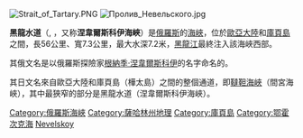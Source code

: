 {{coord|52|10|13|N|141|36|19|E|type:waterbody|display=title}}
[[Image:Strait_of_Tartary.PNG|thumb]]
[[Image:Пролив_Невельского.jpg|thumb]]

'''黑龍水道'''（{{Lang-ru|Пролив Невельского}}, {{Lang-ja|黒龍水道}}，又称'''涅韋爾斯科伊海峽'''）是[[俄羅斯|俄羅斯]]的[[海峽|海峽]]，位於[[歐亞大陸|歐亞大陸]]和[[庫頁島|庫頁島]]之間，長56公里、寬7.3公里，最大水深7.2米，[[黑龍江|黑龍江]]最終注入該海峽西部。

其俄文名是以俄羅斯探險家[[根納季·涅韋爾斯科伊|根納季·涅韋爾斯科伊]]的名字命名的。

其日文名來自歐亞大陸和庫頁島（樺太島）之間的整個通道，即[[韃靼海峽|韃靼海峽]]（間宮海峽），其中最狹窄的部分是黑龍水道（涅韋爾斯科伊海峽）。


{{俄罗斯海域小作品}}
{{DEFAULTSORT:Невельского}}
[[Category:俄羅斯海峽|Category:俄羅斯海峽]]
[[Category:薩哈林州地理|Category:薩哈林州地理]]
[[Category:庫頁島|Category:庫頁島]]
[[Category:鄂霍次克海|Category:鄂霍次克海]]
[[Category:日本海|Nevelskoy]]